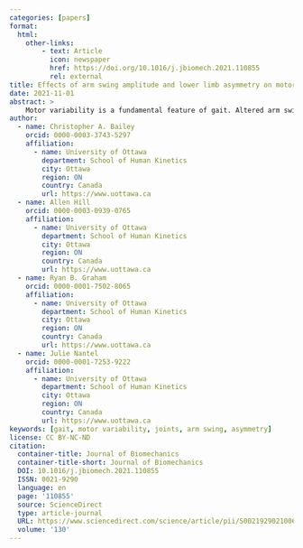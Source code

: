 ```yaml
---
categories: [papers]
format:
  html:
    other-links:
        - text: Article
          icon: newspaper
          href: https://doi.org/10.1016/j.jbiomech.2021.110855
          rel: external
title: Effects of arm swing amplitude and lower limb asymmetry on motor variability patterns during treadmill gait
date: 2021-11-01
abstract: >
    Motor variability is a fundamental feature of gait. Altered arm swing and lower limb asymmetry (LLA) may be contributing factors having been shown to affect the magnitude and dynamics of variability in spatiotemporal and trunk motion. However, the effects on lower limb joints remain unclear. Full-body kinematics of 15 healthy young adults were recorded during treadmill walking using the Computer-Assisted Rehabilitation Environment system. Participants completed six trials, combining three arm swing (AS) amplitude (normal, active, held) and two LLA (symmetrical, asymmetrical) conditions. The mean standard deviation (meanSD), maximum Lyapunov exponent (λmax), detrended fluctuation analysis scaling exponent of range of motion (DFAα), and sample entropy (SaEn) were computed for tridimensional trunk, pelvis, and lower limb joint angles, and compared using repeated-measures ANOVAs. Relative to normal AS, active AS increased meanSD of all joint angles, λmax of frontal plane hip and ankle angles, and SaEn of sagittal plane ankle angles. Active AS, however, did not affect λmax or SaEn of trunk or pelvis angles. LLA increased meanSD of sagittal plane joint angles, λmax of Euclidean norm trunk angle and of lower limb joint angles, and SaEn of ankle dorsiflexion/ plantarflexion, but decreased SaEn of tridimensional trunk angles and hip rotation in the slower moving leg. Alterations in lower limb variability with active AS and LLA suggest that young adults actively exploit their lower limb redundancies to maintain gait. This appears to preserve trunk stability and regularity during active AS but not during LLA.
author:
  - name: Christopher A. Bailey
    orcid: 0000-0003-3743-5297
    affiliation:
      - name: University of Ottawa
        department: School of Human Kinetics
        city: Ottawa
        region: ON
        country: Canada
        url: https://www.uottawa.ca
  - name: Allen Hill
    orcid: 0000-0003-0939-0765
    affiliation:
      - name: University of Ottawa
        department: School of Human Kinetics
        city: Ottawa
        region: ON
        country: Canada
        url: https://www.uottawa.ca
  - name: Ryan B. Graham
    orcid: 0000-0001-7502-8065
    affiliation:
      - name: University of Ottawa
        department: School of Human Kinetics
        city: Ottawa
        region: ON
        country: Canada
        url: https://www.uottawa.ca
  - name: Julie Nantel
    orcid: 0000-0001-7253-9222
    affiliation:
      - name: University of Ottawa
        department: School of Human Kinetics
        city: Ottawa
        region: ON
        country: Canada
        url: https://www.uottawa.ca
keywords: [gait, motor variability, joints, arm swing, asymmetry]
license: CC BY-NC-ND
citation:
  container-title: Journal of Biomechanics
  container-title-short: Journal of Biomechanics
  DOI: 10.1016/j.jbiomech.2021.110855
  ISSN: 0021-9290
  language: en
  page: '110855'
  source: ScienceDirect
  type: article-journal
  URL: https://www.sciencedirect.com/science/article/pii/S0021929021006126
  volume: '130'
---
```

